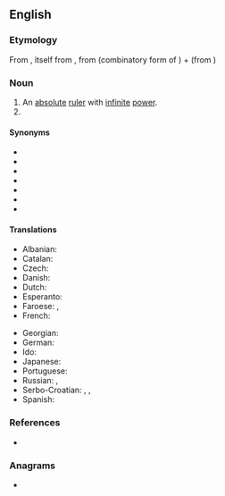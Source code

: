 ==English==

===Etymology===
From {{etyl|fr|en}} {{m|fr|autocrate}}, itself from {{etyl|grc|en}} {{m|grc|αὐτοκρατής||sovereign}}, from {{m|grc|αὐτο-||self}} (combinatory form of {{m|grc|αὐτός}}) + {{m|grc|κρατία||rule}} (from {{m|grc|κράτος||strength, power}})

===Noun===
{{en-noun}}

# An [[absolute]] [[ruler]] with [[infinite]] [[power]].
# {{n-g|A title borne by some such monarchs, as in Byzantium and tsarist Russia.}}

====Synonyms====
* {{l|en|autocrator}}
* {{l|en|big man}}
* {{l|en|despot}}
* {{l|en|dictator}}
* {{l|en|Führer}}
* {{l|en|monarch}}
* {{l|en|tyrant}}

====Translations====
{{trans-top|ruler with absolute power}}
* Albanian: {{t+|sq|autokrat|m}}
* Catalan: {{t|ca|autòcrata|m|f}}
* Czech: {{t|cs|samovládce|m}}
* Danish: {{t|da|autokrat|c}}
* Dutch: {{t+|nl|autocraat|m}}
* Esperanto: {{t|eo|aŭtokrato}}
* Faroese: {{t|fo|einaveldisharri|m}}, {{t|fo|einaræðisharri|m}}
* French: {{t+|fr|autocrate|m}}
{{trans-mid}}
* Georgian: {{t|ka|ავტოკრატი}}
* German: {{t+|de|Autokrat|m}}
* Ido: {{t+|io|autokrato}}
* Japanese: {{t|ja|独裁者|tr=dokusaisha}}
* Portuguese: {{t+|pt|autocrata|m|f}}
* Russian: {{t+|ru|автокра́т|m}}, {{t+|ru|самоде́ржец|m}}
* Serbo-Croatian: {{t+|sh|samodržac}}, {{t+|sh|samovladar}}, {{t+|sh|autokrat|m}}
* Spanish: {{t|es|autócrata|m}}
{{trans-bottom}}

===References===
* {{R:Online Etymology Dictionary}}

===Anagrams===
* {{l|en|actuator}}